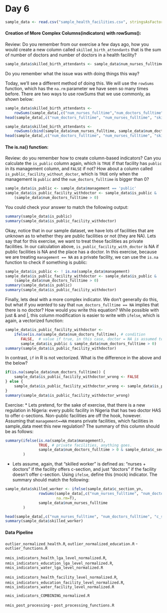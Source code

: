 <link href="http://kevinburke.bitbucket.org/markdowncss/markdown.css" rel="stylesheet"></link>

Day 6
====

```r
sample_data <- read.csv("sample_health_facilities.csv", stringsAsFactors=F)
```


#### Creation of More Complex Columns(indicators) with __rowSums()__:

Review: Do you remember from our exercise a few days ago, how you would create a new column called `skilled_birth_attendants` that is the sum of number of doctors and number of doctors in a health facility?

```r
sample_data$skilled_birth_attendants <- sample_data$num_nurses_fulltime + sample_data$num_doctors_fulltime
```

Do you remember what the issue was with doing things this way?

Today, we'll see a different method of doing this. We will use the `rowSums` function, which has the `na.rm` parameter we have seen so many times before. There are two ways to use rowSums that we use commonly, as shown below:

```r
sample_data$skilled_birth_attendants <- 
    rowSums(sample_data[,c("num_nurses_fulltime","num_doctors_fulltime")], na.rm=T)
head(sample_data[,c("num_doctors_fulltime", "num_nurses_fulltime", "skilled_birth_attendants")])

sample_data$skilled_birth_attendants <- 
    rowSums(cbind(sample_data$num_nurses_fulltime, sample_data$num_doctors_fulltime), na.rm=T)
head(sample_data[,c("num_doctors_fulltime", "num_nurses_fulltime", "skilled_birth_attendants")])
```

#### The __is.na()__ function:

Review: do you remember how to create column-based indicators? Can you calculate the `is_public` column again, which is `TRUE` if that facility has `public` in its management column, and `FALSE` if not? How about a column called `is_public_facility_without_doctor`, which is `TRUE` only when the management is `public` and the `num_doctors_fulltime` is bigger than 0?

```r
sample_data$is_public <- sample_data$management == 'public'
sample_data$is_public_facility_withdoctor <- sample_data$is_public & 
    (sample_data$num_doctors_fulltime > 0)
```

You could check your answer to match the following output:
```r
summary(sample_data$is_public)
summary(sample_data$is_public_facility_withdoctor)
```

Okay, notice that in our sample dataset, we have lots of facilities that are unknown as to whether they are public facilities or not (they are NA). Lets say that for this exercise, we want to treat these facilities as private facilities. In our calculation above, `is_public_facility_with_doctor` is NA if public facilities is NA and the place has a doctor. In this exercise, because we are treating `management == NA` as a private facility, we can use the `is.na` function to check if something is public:
```r
sample_data$is_public <- ! is.na(sample_data$management)
sample_data$is_public_facility_withdoctor <- sample_data$is_public & 
    (sample_data$num_doctors_fulltime > 0)
summary(sample_data$is_public)
summary(sample_data$is_public_facility_withdoctor)
```

Finally, lets deal with a more complex indicator. We don't generally do this, but what if you _wanted_ to say that `num_doctors_fulltime == NA` implies that there is no doctor? How would you write this equation? While possible with just & and |, this column modification is easier to write with `ifelse`, which is again, a vectorized function:
```r
sample_data$is_public_facility_withdoctor <- 
    ifelse(is.na(sample_data$num_doctors_fulltime), # condition
       FALSE,  # value if true, in this case, doctor = NA is assumed to be doctor = 0, and therefore we should get out FALSE
       sample_data$is_public & sample_data$num_doctors_fulltime > 0)
summary(sample_data$is_public_facility_withdoctor)
```

In contrast, `if` in R is not vectorized. What is the difference in the above and the below?
```r
if(is.na(sample_data$num_doctors_fulltime)) {
    sample_data$is_public_facility_withdoctor_wrong <- FALSE
} else {
    sample_data$is_public_facility_withdoctor_wrong <- sample_data$is_public & (sample_data$num_doctors_fulltime > 0)
}
summary(sample_data$is_public_facility_withdoctor_wrong)

```

Exercise: 
 * Lets pretend, for the sake of exercise, that there is a new regulation in Nigeria: every public facility in Nigeria that has two doctor HAS to offer c-sections. Non-public facilities are off the hook, however. Assuming that `management==NA` means private facilities, which facilities in sample_data meet this new regulation? The summary of this column should be as follows:
```r
summary(ifelse(is.na(sample_data$management),
               TRUE, # private facilities, anything goes.
               sample_data$num_doctors_fulltime > 0 & sample_data$c_section_yn) #public facilities
        )
```
 * Lets assume, again, that "skilled worker" is defined as: "nurses + doctors" if the facility offers c-section, and just "doctors" if the facility doesn't offer c-section. Using `ifelse`, define this (mock) indicator. The summary should match the following:
```r
sample_data$skilled_worker <- ifelse(sample_data$c_section_yn,
               rowSums(sample_data[,c("num_nurses_fulltime", "num_doctors_fulltime")],
                       na.rm=T),
               sample_data$num_nurses_fulltime
        )
```
```r
head(sample_data[,c("num_nurses_fulltime", "num_doctors_fulltime", "c_section_yn", "skilled_worker")], 20)
summary(sample_data$skilled_worker)
```

#### Data Pipeline
`outlier_normalized_health.R`, 
`outlier_normalized_education.R`
  - `outlier_functions.R`


`nmis_indicators_health_lga_level_normalized.R`, 
`nmis_indicators_education_lga_level_normalized.R`, 
`nmis_indicators_water_lga_level_normalized.R`

`nmis_indicators_health_facility_level_normalized.R`, 
`nmis_indicators_education_facility_level_normalized.R`,
`nmis_indicators_water_facility_level_normalized.R`

`nmis_indicators_COMBINING_normalized.R`

`nmis_post_processing`
  - `post_processing_functions.R`


